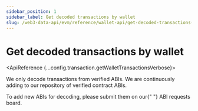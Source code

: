 ```yaml
---
sidebar_position: 1
sidebar_label: Get decoded transactions by wallet
slug: /web3-data-api/evm/reference/wallet-api/get-decoded-transactions-by-wallet
---
```



# Get decoded transactions by wallet


<ApiBanner />

<ApiReference {...config.transaction.getWalletTransactionsVerbose}>
  <Admonition type="info" title="Note">
    <p>
      We only decode transactions from verified ABIs. We are continuously adding
      to our repository of verified contract ABIs.
    </p>
    <p>
      To add new ABIs for decoding, please submit them on our{" "}
      <Link href="https://roadmap.moralis.io/b/submit-contract-abis-for-decoding/">
        ABI requests board.
      </Link>
    </p>
  </Admonition>
</ApiReference>
